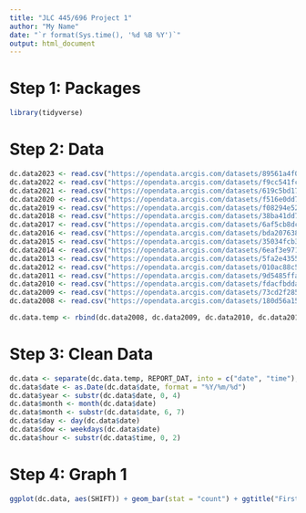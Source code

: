 ---
title: "JLC 445/696 Project 1"
author: "My Name"
date: "`r format(Sys.time(), '%d %B %Y')`"
output: html_document
---

# Step 1: Packages
```{r}
library(tidyverse)
```

# Step 2: Data
```{r}
dc.data2023 <- read.csv("https://opendata.arcgis.com/datasets/89561a4f02ba46cca3c42333425d1b87_5.csv", stringsAsFactors = FALSE)
dc.data2022 <- read.csv("https://opendata.arcgis.com/datasets/f9cc541fc8c04106a05a1a4f1e7e813c_4.csv", stringsAsFactors = FALSE)
dc.data2021 <- read.csv("https://opendata.arcgis.com/datasets/619c5bd17ca2411db0689bb0a211783c_3.csv", stringsAsFactors = FALSE)
dc.data2020 <- read.csv("https://opendata.arcgis.com/datasets/f516e0dd7b614b088ad781b0c4002331_2.csv", stringsAsFactors = FALSE)
dc.data2019 <- read.csv("https://opendata.arcgis.com/datasets/f08294e5286141c293e9202fcd3e8b57_1.csv", stringsAsFactors = FALSE)
dc.data2018 <- read.csv("https://opendata.arcgis.com/datasets/38ba41dd74354563bce28a359b59324e_0.csv", stringsAsFactors = FALSE)
dc.data2017 <- read.csv("https://opendata.arcgis.com/datasets/6af5cb8dc38e4bcbac8168b27ee104aa_38.csv", stringsAsFactors = FALSE)
dc.data2016 <- read.csv("https://opendata.arcgis.com/datasets/bda20763840448b58f8383bae800a843_26.csv", stringsAsFactors = FALSE)
dc.data2015 <- read.csv("https://opendata.arcgis.com/datasets/35034fcb3b36499c84c94c069ab1a966_27.csv", stringsAsFactors = FALSE)
dc.data2014 <- read.csv("https://opendata.arcgis.com/datasets/6eaf3e9713de44d3aa103622d51053b5_9.csv", stringsAsFactors = FALSE)
dc.data2013 <- read.csv("https://opendata.arcgis.com/datasets/5fa2e43557f7484d89aac9e1e76158c9_10.csv", stringsAsFactors = FALSE)
dc.data2012 <- read.csv("https://opendata.arcgis.com/datasets/010ac88c55b1409bb67c9270c8fc18b5_11.csv", stringsAsFactors = FALSE)
dc.data2011 <- read.csv("https://opendata.arcgis.com/datasets/9d5485ffae914c5f97047a7dd86e115b_35.csv", stringsAsFactors = FALSE)
dc.data2010 <- read.csv("https://opendata.arcgis.com/datasets/fdacfbdda7654e06a161352247d3a2f0_34.csv", stringsAsFactors = FALSE)
dc.data2009 <- read.csv("https://opendata.arcgis.com/datasets/73cd2f2858714cd1a7e2859f8e6e4de4_33.csv", stringsAsFactors = FALSE)
dc.data2008 <- read.csv("https://opendata.arcgis.com/datasets/180d56a1551c4e76ac2175e63dc0dce9_32.csv", stringsAsFactors = FALSE)

dc.data.temp <- rbind(dc.data2008, dc.data2009, dc.data2010, dc.data2011, dc.data2012, dc.data2013, dc.data2014, dc.data2015, dc.data2016, dc.data2017, dc.data2018, dc.data2019, dc.data2020, dc.data2021, dc.data2022, dc.data2023)
```

# Step 3: Clean Data
```{r}
dc.data <- separate(dc.data.temp, REPORT_DAT, into = c("date", "time"), sep = " ")
dc.data$date <- as.Date(dc.data$date, format = "%Y/%m/%d")
dc.data$year <- substr(dc.data$date, 0, 4)
dc.data$month <- month(dc.data$date)
dc.data$month <- substr(dc.data$date, 6, 7)
dc.data$day <- day(dc.data$date)
dc.data$dow <- weekdays(dc.data$date)
dc.data$hour <- substr(dc.data$time, 0, 2)
```

# Step 4: Graph 1
```{r}
ggplot(dc.data, aes(SHIFT)) + geom_bar(stat = "count") + ggtitle("First Graph!")
```



